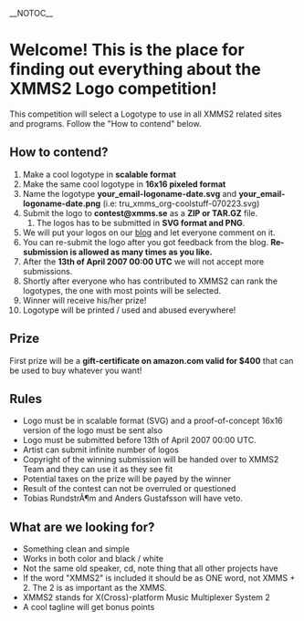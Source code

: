 __NOTOC__

= Welcome! This is the place for finding out everything about the XMMS2 Logo competition! =
This competition will select a Logotype to use in all XMMS2 related sites and programs. Follow the "How to contend" below.

== How to contend? ==
# Make a cool logotype in '''scalable format'''
# Make the same cool logotype in '''16x16 pixeled format'''
# Name the logotype '''your_email-logoname-date.svg''' and '''your_email-logoname-date.png''' (i.e: tru_xmms_org-coolstuff-070223.svg)
# Submit the logo to '''contest@xmms.se''' as a '''ZIP or TAR.GZ''' file.
## The logos has to be submitted in '''SVG format and PNG'''.
# We will put your logos on our [http://xmms2-contest.blogspot.com/ blog] and let everyone comment on it.
# You can re-submit the logo after you got feedback from the blog. '''Re-submission is allowed as many times as you like.'''
# After the '''13th of April 2007 00:00 UTC''' we will not accept more submissions.
# Shortly after everyone who has contributed to XMMS2 can rank the logotypes, the one with most points will be selected.
# Winner will receive his/her prize!
# Logotype will be printed / used and abused everywhere!

== Prize ==
First prize will be a '''gift-certificate on amazon.com valid for $400''' that can be used to buy whatever you want!

== Rules ==
* Logo must be in scalable format (SVG) and a proof-of-concept 16x16 version of the logo must be sent also
* Logo must be submitted before 13th of April 2007 00:00 UTC.
* Artist can submit infinite number of logos
* Copyright of the winning submission will be handed over to XMMS2 Team and they can use it as they see fit
* Potential taxes on the prize will be payed by the winner
* Result of the contest can not be overruled or questioned
* Tobias RundstrÃ¶m and Anders Gustafsson will have veto.

== What are we looking for? ==
* Something clean and simple
* Works in both color and black / white
* Not the same old speaker, cd, note thing that all other projects have
* If the word "XMMS2" is included it should be as ONE word, not XMMS + 2. The 2 is as important as the XMMS.
* XMMS2 stands for X(Cross)-platform Music Multiplexer System 2
* A cool tagline will get bonus points